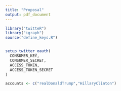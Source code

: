 ```yaml
---
title: "Proposal"
output: pdf_document
---
```


```r
library("twitteR")
library("igraph")
source("define_keys.R")


setup_twitter_oauth(
  CONSUMER_KEY,
  CONSUMER_SECRET,
  ACCESS_TOKEN,
  ACCESS_TOKEN_SECRET
)

accounts <- c("realDonaldTrump","HillaryClinton")

```

